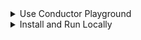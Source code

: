 <details><summary>Use Conductor Playground</summary>
<p>
https://play.orkes.io is the easiest way to get started and provides fully features enterprise version of Conductor.

Using Playground requires authorization keys which you can generate easily by following the steps below:

1. Login to [https://play.orkes.io/](https://play.orkes.io/)
2. Navigate to __Applications__ from the left menu
3. Click __Create Application__ button to create a new application, give it a name
4. Open the newly created application
5. Click __Create Access Key__ to create the KEY and SECRET.  A dialog box opens with newly generated Key and Secret.
6. __Important__: Copy and store the Key and Secret in a safe location.  The secret is NEVER displayed again.

#### Setup environment variables
```shell
export KEY=<Your KEY>
export SECRET=<Your SECRET>
export CONDUCTOR_SERVER_URL=https://play.orkes.io/api
```
</p>
</details>

<details><summary>Install and Run Locally</summary>
<p>

#### Pre-requisites: `Docker`
Run the following command on the Unix, Linux or Mac OSX to download the container and start.
```shell
curl https://raw.githubusercontent.com/orkes-io/orkes-conductor-community/main/scripts/run_local.sh | sh
```

Alternatively, you can also run the container command explicitly:
```shell
docker run --init -p 8080:8080 -p 1234:5000 --mount source=redis,target=/redis \
--mount source=postgres,target=/pgdata orkesio/orkes-conductor-community-standalone:latest
```

#### Setup environment variables
```shell
export CONDUCTOR_SERVER_URL=http://localhost:8080/api
```

</p>
</details>